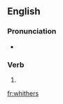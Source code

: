 ==English==

===Pronunciation===
* {{homophones|lang=en|wither}}

===Verb===
{{head|en}}

# {{en-third-person singular of|whither}}

[[fr:whithers]]